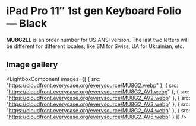 
# iPad Pro 11″ 1st gen Keyboard Folio — Black

<Callout type='info' emoji='👉🏻'>**MU8G2LL** is an order number for US ANSI version. The last two letters will be different for different locales; like SM for Swiss, UA for Ukrainian, etc.</Callout>

## Image gallery

<LightboxComponent
    images={[
      {
        src: "https://cloudfront.everycase.org/everysource/MU8G2.webp"
      },
      {
        src: "https://cloudfront.everycase.org/everysource/MU8G2_AV1.webp"
      },
      {
        src: "https://cloudfront.everycase.org/everysource/MU8G2_AV2.webp"
      },
      {
        src: "https://cloudfront.everycase.org/everysource/MU8G2_AV3.webp"
      },
      {
        src: "https://cloudfront.everycase.org/everysource/MU8G2_AV4.webp"
      },
      {
        src: "https://cloudfront.everycase.org/everysource/MU8G2_AV5.webp"
      }
    ]}
  />
